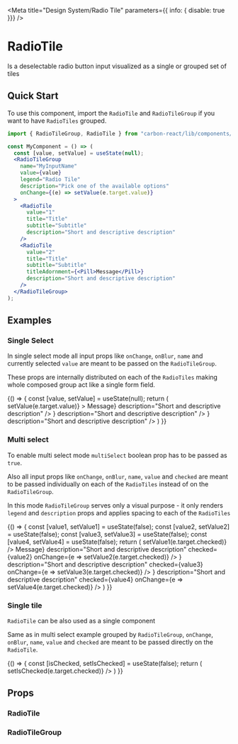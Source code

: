 


<Meta
  title="Design System/Radio Tile"
  parameters={{ info: { disable: true }}}
/>

# RadioTile
Is a deselectable radio button input visualized as a single or grouped set of tiles

## Quick Start

To use this component, import the `RadioTile` and `RadioTileGroup` if you want to have `RadioTiles` grouped.

```jsx
import { RadioTileGroup, RadioTile } from "carbon-react/lib/components/radio-tile"

const MyComponent = () => (
  const [value, setValue] = useState(null);
  <RadioTileGroup
    name="MyInputName"
    value={value}
    legend="Radio Tile"
    description="Pick one of the available options"
    onChange={(e) => setValue(e.target.value)}
  >
    <RadioTile 
      value="1"
      title="Title"
      subtitle="Subtitle"
      description="Short and descriptive description"
    />
    <RadioTile 
      value="2"
      title="Title"
      subtitle="Subtitle"
      titleAdornment={<Pill>Message</Pill>}
      description="Short and descriptive description"
    />
  </RadioTileGroup>
);
```

## Examples

### Single Select

In single select mode all input props like `onChange`, `onBlur`, `name` and currently selected `value` are meant to be passed on the `RadioTileGroup`.

These props are internally distributed on each of the `RadioTiles` making whole composed group act like a single form field.

<Preview>
  <Story name="Basic">
    {() => {
      const [value, setValue] = useState(null);
      return (
        <RadioTileGroup
          name="Radio Tile"
          value={value}
          legend="Radio Tile"
          description="Pick one of the available options"
          onChange={(e) => setValue(e.target.value)}
        >
          <RadioTile 
            value="1"
            title="Title"
            subtitle="Subtitle"
            description="Short and descriptive description"
          />
          <RadioTile 
            value="2"
            title="Title"
            subtitle="Subtitle"
            titleAdornment={<Pill>Message</Pill>}
            description="Short and descriptive description"
          />
          <RadioTile 
            value="3"
            disabled
            title="Title" 
            subtitle="Subtitle"
            titleAdornment={<Icon type='info' tooltipMessage="Short and non descriptive message" />}
            description="Short and descriptive description"
          />
          <RadioTile 
            value="4"
            title="Title"
            subtitle="Subtitle"
            titleAdornment={<Icon type='info' tooltipMessage="Short and non descriptive message" />}
            description="Short and descriptive description"
          />
        </RadioTileGroup>
      )
    }}
  </Story>
</Preview>

### Multi select
To enable multi select mode `multiSelect` boolean prop has to be passed as `true`.

Also all input props like `onChange`, `onBlur`, `name`, `value` and `checked` are meant to be passed individually on each of the `RadioTiles` instead of on the `RadioTileGroup`.

In this mode `RadioTileGroup` serves only a visual purpose - it only renders `legend` and `description` props and applies spacing to each of the `RadioTiles`

<Preview>
  <Story name="Single Select">
    {() => {
      const [value1, setValue1] = useState(false);
      const [value2, setValue2] = useState(false);
      const [value3, setValue3] = useState(false);
      const [value4, setValue4] = useState(false);
      return (
        <RadioTileGroup
          legend="Radio Tile"
          description="Pick any number of available options"
          multiSelect
        >
          <RadioTile 
            value="1"
            name="1"
            title="Title"
            subtitle="Subtitle"
            description="Short and descriptive description"
            checked={value1}
            onChange={e => setValue1(e.target.checked)}
          />
          <RadioTile
            value="2"
            name="2"
            title="Title"
            subtitle="Subtitle"
            titleAdornment={<Pill>Message</Pill>}
            description="Short and descriptive description"
            checked={value2}
            onChange={e => setValue2(e.target.checked)}
          />
          <RadioTile
            value="3"
            name="3"
            disabled
            title="Title" 
            subtitle="Subtitle"
            titleAdornment={<Icon type='info' tooltipMessage="Short and non descriptive message" />}
            description="Short and descriptive description"
            checked={value3}
            onChange={e => setValue3(e.target.checked)}
          />
          <RadioTile
            value="4"
            name="4"
            title="Title"
            subtitle="Subtitle"
            titleAdornment={<Icon type='info' tooltipMessage="Short and non descriptive message" />}
            description="Short and descriptive description"
            checked={value4}
            onChange={e => setValue4(e.target.checked)}
          />
        </RadioTileGroup>
      )
    }}
  </Story>
</Preview>

### Single tile
`RadioTile` can be also used as a single component

Same as in multi select example grouped by `RadioTileGroup`, `onChange`, `onBlur`, `name`, `value` and `checked` are meant to be passed directly on the `RadioTile`.

<Preview>
  <Story name="Single tile">
    {() => {
      const [isChecked, setIsChecked] = useState(false);
      return (
        <RadioTile 
          value="1"
          name="single"
          title="Title"
          subtitle="Subtitle"
          description="Short and descriptive description"
          checked={isChecked}
          onChange={e => setIsChecked(e.target.checked)}
        />
      )
    }}
  </Story>
</Preview>

## Props

### RadioTile
<Props of={RadioTile} />

### RadioTileGroup
<Props of={RadioTileGroup} />